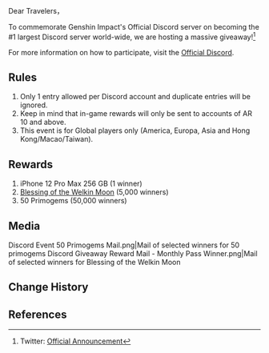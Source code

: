 {{Event
|name              = Discord Server Giveaway
|image             = Top Server Discord Giveaway.jpg
|type              = Social Media
|time_known        = yes
|time_start        = 2020-10-30 12:00:00
|time_start_offset = GMT+8
|time_end          = 2020-11-05 12:00:00
|time_end_offset   = GMT+8
|link              = https://twitter.com/GenshinImpact/status/1322025437568983043
|link2             = https://discord.gg/GenshinImpact
|link2name         = Discord Link
}}
Dear Travelers，

To commemorate Genshin Impact's Official Discord server on becoming the #1 largest Discord server world-wide, we are hosting a massive giveaway!<ref>Twitter: [https://twitter.com/GenshinImpact/status/1322025437568983043 Official Announcement]</ref>

For more information on how to participate, visit the [https://discord.gg/GenshinImpact Official Discord].

==Rules==
# Only 1 entry allowed per Discord account and duplicate entries will be ignored.
# Keep in mind that in-game rewards will only be sent to accounts of AR 10 and above.
# This event is for Global players only (America, Europa, Asia and Hong Kong/Macao/Taiwan).

==Rewards==
# iPhone 12 Pro Max 256 GB (1 winner)
# [[Blessing of the Welkin Moon]] (5,000 winners)
# 50 Primogems (50,000 winners)

==Media==
<gallery hideaddbutton="true">
Discord Event 50 Primogems Mail.png|Mail of selected winners for 50 primogems
Discord Giveaway Reward Mail - Monthly Pass Winner.png|Mail of selected winners for Blessing of the Welkin Moon
</gallery>

==Change History==
{{Change History|1.0}}

==References==
{{Reflist}}
